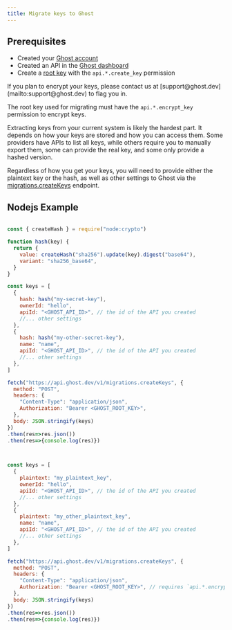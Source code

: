 ```yaml
---
title: Migrate keys to Ghost
---
```



## Prerequisites

- Created your [Ghost account](https://app.ghost.com/auth/sign-up)
- Created an API in the [Ghost dashboard](https://app.ghost.com/apis)
- Create a [root key](https://app.ghost.com/settings/root-keys) with the `api.*.create_key` permission


<Info>
If you plan to encrypt your keys, please contact us at [support@ghost.dev](mailto:support@ghost.dev) to flag you in.

The root key used for migrating must have the `api.*.encrypt_key` permission to encrypt keys.

</Info>


Extracting keys from your current system is likely the hardest part. It depends on how your keys are stored and how you can access them.
Some providers have APIs to list all keys, while others require you to manually export them, some can provide the real key, and some only provide a hashed version.

Regardless of how you get your keys, you will need to provide either the plaintext key or the hash, as well as other settings to Ghost via the [migrations.createKeys](/api-reference/migrations/create-keys) endpoint.


## Nodejs Example

<CodeGroup>

```js Hash

const { createHash } = require("node:crypto")

function hash(key) {
  return {
    value: createHash("sha256").update(key).digest("base64"),
    variant: "sha256_base64",
  }
}

const keys = [
  {
    hash: hash("my-secret-key"),
    ownerId: "hello",
    apiId: "<GHOST_API_ID>", // the id of the API you created
    //... other settings
  },
  {
    hash: hash("my-other-secret-key"),
    name: "name",
    apiId: "<GHOST_API_ID>", // the id of the API you created
    //... other settings
  },
]

fetch("https://api.ghost.dev/v1/migrations.createKeys", {
  method: "POST",
  headers: {
    "Content-Type": "application/json",
    Authorization: "Bearer <GHOST_ROOT_KEY>",
  },
  body: JSON.stringify(keys)
})
.then(res=>res.json())
.then(res=>{console.log(res)})

```


```js Plaintext


const keys = [
  {
    plaintext: "my_plaintext_key",
    ownerId: "hello",
    apiId: "<GHOST_API_ID>", // the id of the API you created
    //... other settings
  },
  {
    plaintext: "my_other_plaintext_key",
    name: "name",
    apiId: "<GHOST_API_ID>", // the id of the API you created
    //... other settings
  },
]

fetch("https://api.ghost.dev/v1/migrations.createKeys", {
  method: "POST",
  headers: {
    "Content-Type": "application/json",
    Authorization: "Bearer <GHOST_ROOT_KEY>", // requires `api.*.encrypt_key` permissions
  },
  body: JSON.stringify(keys)
})
.then(res=>res.json())
.then(res=>{console.log(res)})

```

</CodeGroup>
